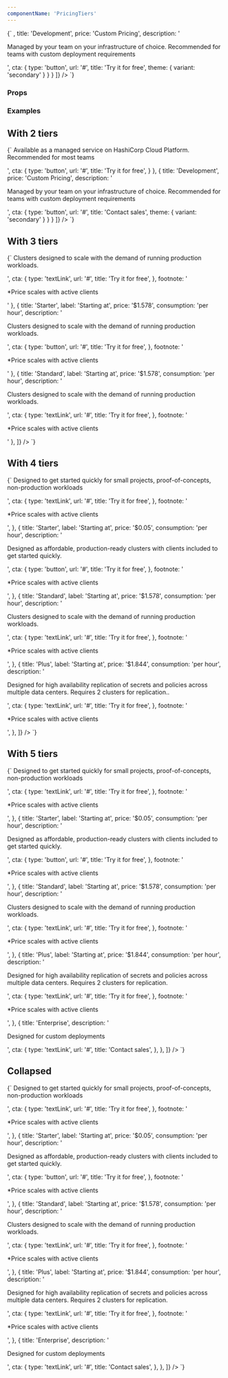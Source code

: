 ```yaml
---
componentName: 'PricingTiers'
---
```


<LiveComponent>
{`
  <PricingTiers
      tiers={[
        {
          icon: 
            <svg width="32" height="32" viewBox="0 0 32 32" fill="none" xmlns="http://www.w3.org/2000/svg">
              <path fill-rule="evenodd" clip-rule="evenodd" d="M7.78078 4.74337C9.86762 3.96647 12.1289 3.79431 14.3082 4.24676C16.4912 4.69997 18.5034 5.76149 20.1165 7.30955C21.5412 8.67687 22.6041 10.3753 23.216 12.25H24.1837C26.2595 12.25 28.2485 13.0818 29.7137 14.5596C31.1786 16.0371 32 18.0392 32 20.125C32 22.2108 31.1786 24.2129 29.7137 25.6904C28.2485 27.1682 26.2595 28 24.1837 28H11.9143C11.9112 28 11.9081 28 11.905 28C9.67945 27.9997 7.49897 27.3709 5.61069 26.1853C3.71966 24.9979 2.19793 23.3002 1.21732 21.2859C0.236749 19.2716 -0.163767 17.0209 0.0607492 14.7893C0.285268 12.5577 1.12595 10.4336 2.48826 8.65831C3.85063 6.88299 5.68027 5.5276 7.77002 4.74732C7.7736 4.74598 7.77719 4.74466 7.78078 4.74337ZM8.45986 6.62462C6.72714 7.27368 5.20789 8.39951 4.07492 9.8759C2.93976 11.3551 2.23812 13.1267 2.0507 14.9895C1.86329 16.8524 2.19775 18.7305 3.01556 20.4104C3.83333 22.0903 5.10126 23.5038 6.67419 24.4914C8.24704 25.479 10.0622 26.0013 11.9135 26C11.917 26 11.9205 26 11.924 26H24.1837C25.7235 26 27.202 25.3831 28.2934 24.2823C29.3851 23.1812 30 21.6859 30 20.125C30 18.5641 29.3851 17.0688 28.2934 15.9677C27.202 14.8669 25.7235 14.25 24.1837 14.25H22.466C22.0092 14.25 21.6105 13.9405 21.4972 13.498C21.0332 11.6854 20.0746 10.0414 18.7316 8.75254C17.3887 7.46372 15.7152 6.5815 13.9017 6.205C12.0882 5.82851 10.2064 5.97255 8.46966 6.62102C8.4664 6.62223 8.46313 6.62343 8.45986 6.62462Z" fill="#727274"/>
            </svg>,
          title: 'Development',
          price: 'Custom Pricing',
          description: '<p>Managed by your team on your infrastructure of choice. Recommended for teams with custom deployment requirements</p>',
          cta: {
            type: 'button',
            url: '#',
            title: 'Try it for free',
            theme: { variant: 'secondary' }
          }
        }
      ]}
    />
  `}
</LiveComponent>

### Props
<PropsTable props={componentProps} />

### Examples

## With 2 tiers
<LiveComponent>
{`
  <PricingTiers
    tiers={[
      {
        title: 'Development',
        label: 'Starting at',
        price: '$0.03',
        description: '<p>Available as a managed service on HashiCorp Cloud Platform. Recommended for most teams</p>',
        cta: {
          type: 'button',
          url: '#',
          title: 'Try it for free',
        }
      },
      {
        title: 'Development',
        price: 'Custom Pricing',
        description: '<p>Managed by your team on your infrastructure of choice. Recommended for teams with custom deployment requirements</p>',
        cta: {
          type: 'button',
          url: '#',
          title: 'Contact sales',
          theme: { variant: 'secondary' }
        }
      }
    ]}
  />
`}
</LiveComponent>

## With 3 tiers
<LiveComponent>
{`
  <PricingTiers
    tiers={[
      {
        title: 'Development',
        label: 'Starting at',
        price: '$1.578',
        consumption: 'per hour',
        description: '<p>Clusters designed to scale with the demand of running production workloads.</p>',
        cta: {
          type: 'textLink',
          url: '#',
          title: 'Try it for free',
        },
        footnote: '<p>*Price scales with <a>active clients</a></p>'
      },
      {
        title: 'Starter',
        label: 'Starting at',
        price: '$1.578',
        consumption: 'per hour',
        description: '<p>Clusters designed to scale with the demand of running production workloads.</p>',
        cta: {
          type: 'button',
          url: '#',
          title: 'Try it for free',
        },
        footnote: '<p>*Price scales with <a>active clients</a></p>'
      },
      {
        title: 'Standard',
        label: 'Starting at',
        price: '$1.578',
        consumption: 'per hour',
        description: '<p>Clusters designed to scale with the demand of running production workloads.</p>',
        cta: {
          type: 'textLink',
          url: '#',
          title: 'Try it for free',
        },
        footnote: '<p>*Price scales with <a>active clients</a></p>'
      },
    ]}
  />
`}
</LiveComponent>

## With 4 tiers
<LiveComponent>
{`
  <PricingTiers
    tiers={[
      {
        title: 'Development',
        label: 'Starting at',
        price: '$0.03',
        consumption: 'per hour',
        description: '<p>Designed to get started quickly for small projects, proof-of-concepts, non-production workloads</p>',
        cta: {
          type: 'textLink',
          url: '#',
          title: 'Try it for free',
        },
        footnote: '<p>*Price scales with <a>active clients</a></p>',
      },
      {
        title: 'Starter',
        label: 'Starting at',
        price: '$0.05',
        consumption: 'per hour',
        description: '<p>Designed as affordable, production-ready clusters with clients included to get started quickly.</p>',
        cta: {
          type: 'button',
          url: '#',
          title: 'Try it for free',
        },
        footnote: '<p>*Price scales with <a>active clients</a></p>',
      },
      {
        title: 'Standard',
        label: 'Starting at',
        price: '$1.578',
        consumption: 'per hour',
        description: '<p>Clusters designed to scale with the demand of running production workloads.</p>',
        cta: {
          type: 'textLink',
          url: '#',
          title: 'Try it for free',
        },
        footnote: '<p>*Price scales with <a>active clients</a></p>',
      },
      {
        title: 'Plus',
        label: 'Starting at',
        price: '$1.844',
        consumption: 'per hour',
        description: '<p>Designed for high availability replication of secrets and policies across multiple data centers. Requires 2 clusters for replication..</p>',
        cta: {
          type: 'textLink',
          url: '#',
          title: 'Try it for free',
        },
        footnote: '<p>*Price scales with <a>active clients</a></p>',
      },
    ]}
  />
`}
</LiveComponent>

## With 5 tiers
<LiveComponent>
{`
  <PricingTiers
    tiers={[
      {
        title: 'Development',
        label: 'Starting at',
        price: '$0.03',
        consumption: 'per hour',
        description: '<p>Designed to get started quickly for small projects, proof-of-concepts, non-production workloads</p>',
        cta: {
          type: 'textLink',
          url: '#',
          title: 'Try it for free',
        },
        footnote: '<p>*Price scales with <a>active clients</a></p>',
      },
      {
        title: 'Starter',
        label: 'Starting at',
        price: '$0.05',
        consumption: 'per hour',
        description: '<p>Designed as affordable, production-ready clusters with clients included to get started quickly.</p>',
        cta: {
          type: 'button',
          url: '#',
          title: 'Try it for free',
        },
        footnote: '<p>*Price scales with <a>active clients</a></p>',
      },
      {
        title: 'Standard',
        label: 'Starting at',
        price: '$1.578',
        consumption: 'per hour',
        description: '<p>Clusters designed to scale with the demand of running production workloads.</p>',
        cta: {
          type: 'textLink',
          url: '#',
          title: 'Try it for free',
        },
        footnote: '<p>*Price scales with <a>active clients</a></p>',
      },
      {
        title: 'Plus',
        label: 'Starting at',
        price: '$1.844',
        consumption: 'per hour',
        description: '<p>Designed for high availability replication of secrets and policies across multiple data centers. Requires 2 clusters for replication.</p>',
        cta: {
          type: 'textLink',
          url: '#',
          title: 'Try it for free',
        },
        footnote: '<p>*Price scales with <a>active clients</a></p>',
      },
      {
        title: 'Enterprise',
        description: '<p>Designed for custom deployments</p>',
        cta: {
          type: 'textLink',
          url: '#',
          title: 'Contact sales',
        },
      },
    ]}
  />
`}
</LiveComponent>

## Collapsed
<LiveComponent>
{`
  <PricingTiers
    isCollapsed
    tiers={[
      {
        title: 'Development',
        label: 'Starting at',
        price: '$0.03',
        consumption: 'per hour',
        description: '<p>Designed to get started quickly for small projects, proof-of-concepts, non-production workloads</p>',
        cta: {
          type: 'textLink',
          url: '#',
          title: 'Try it for free',
        },
        footnote: '<p>*Price scales with <a>active clients</a></p>',
      },
      {
        title: 'Starter',
        label: 'Starting at',
        price: '$0.05',
        consumption: 'per hour',
        description: '<p>Designed as affordable, production-ready clusters with clients included to get started quickly.</p>',
        cta: {
          type: 'button',
          url: '#',
          title: 'Try it for free',
        },
        footnote: '<p>*Price scales with <a>active clients</a></p>',
      },
      {
        title: 'Standard',
        label: 'Starting at',
        price: '$1.578',
        consumption: 'per hour',
        description: '<p>Clusters designed to scale with the demand of running production workloads.</p>',
        cta: {
          type: 'textLink',
          url: '#',
          title: 'Try it for free',
        },
        footnote: '<p>*Price scales with <a>active clients</a></p>',
      },
      {
        title: 'Plus',
        label: 'Starting at',
        price: '$1.844',
        consumption: 'per hour',
        description: '<p>Designed for high availability replication of secrets and policies across multiple data centers. Requires 2 clusters for replication.</p>',
        cta: {
          type: 'textLink',
          url: '#',
          title: 'Try it for free',
        },
        footnote: '<p>*Price scales with <a>active clients</a></p>',
      },
      {
        title: 'Enterprise',
        description: '<p>Designed for custom deployments</p>',
        cta: {
          type: 'textLink',
          url: '#',
          title: 'Contact sales',
        },
      },
    ]}
  />
`}
</LiveComponent>